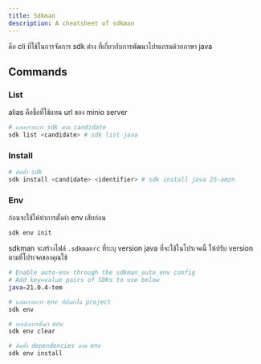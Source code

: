 ```yaml
---
title: Sdkman
description: A cheatsheet of sdkman
---
```



คือ cli ที่ใช้ในการจัดการ sdk ต่าง ที่เกี่ยวกับการพัฒนาโปรแกรมด้วยภาษา java

## Commands
### List

alias คือชื่อที่ใช้แทน url ของ minio server

```bash
# แสดงรายการ sdk ตาม candidate
sdk list <candidate> # sdk list java
```

### Install

```bash
# ติดตั้ง sdk
sdk install <candidate> <identifier> # sdk install java 25-amzn
```


### Env
<ChatMessage message="ถ้าคุณเคยเจอปัญหาต้อง switch jdk ไปมาระหว่างโปรเจคคำสั่งนี้จะช่วยคุณ"  avatarKey="blackCat" />

ก่อนจะใช้ให้ทำการตั้งค่า env เสียก่อน
```bash
sdk env init
```

sdkman จะสร้างไฟล์ `.sdkmanrc` ที่ระบุ version java ที่จะใช้ในโปรเจคนี้ ให้ปรับ version ตามที่โปรเจคของคุณใช้
```bash
# Enable auto-env through the sdkman_auto_env config
# Add key=value pairs of SDKs to use below
java=21.0.4-tem
```

```bash
# แสดงรายการ env ที่ตั้งค่าใน project
sdk env

# ยกเลิกการตั้งค่า env
sdk env clear

# ติดตั้ง dependencies ตาม env
sdk env install
```